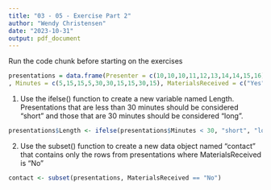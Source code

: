 ```yaml
---
title: "03 - 05 - Exercise Part 2"
author: "Wendy Christensen"
date: "2023-10-31"
output: pdf_document
---
```


Run the code chunk before starting on the exercises

```r

presentations = data.frame(Presenter = c(10,10,10,11,12,13,14,14,15,16)
, Minutes = c(5,15,15,5,30,30,15,15,30,15), MaterialsReceived = c("Yes", "No", "No","No","Yes","Yes","Yes","No","Yes","Yes"))

```

1. Use the ifelse() function to create a new variable named Length. 
Presentations that are less than 30 minutes should be considered "short" and
those that are 30 minutes should be considered "long".

```r

presentations$Length <- ifelse(presentations$Minutes < 30, "short", "long")

```


2. Use the subset() function to create a new data object named "contact" that
contains only the rows from presentations where MaterialsReceived is "No"

```r

contact <- subset(presentations, MaterialsReceived == "No")

```

